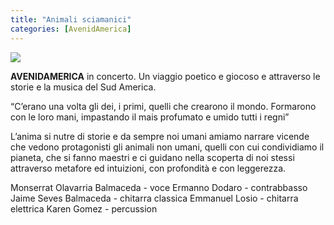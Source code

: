 ```yaml
---
title: "Animali sciamanici"
categories: [AvenidAmerica]
---
```


![](/image/sciamanici.jpeg)

**AVENIDAMERICA** in concerto. Un viaggio poetico e giocoso e attraverso le storie e la musica del Sud America.

"C'erano una volta gli dei, i primi, quelli che crearono il mondo. Formarono con le loro mani, impastando il mais profumato e umido tutti i regni"

L'anima si nutre di storie e da sempre noi umani amiamo narrare vicende che vedono protagonisti gli animali non umani, quelli con cui condividiamo il pianeta, che si fanno maestri e ci guidano nella scoperta di noi stessi attraverso metafore ed intuizioni, con profondità e con leggerezza.

Monserrat Olavarria Balmaceda - voce Ermanno Dodaro - contrabbasso Jaime Seves Balmaceda - chitarra classica Emmanuel Losio - chitarra elettrica Karen Gomez - percussion
